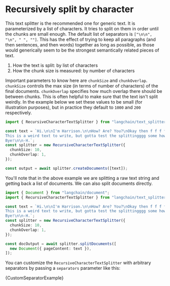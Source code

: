 # Recursively split by character

This text splitter is the recommended one for generic text. It is parameterized by a list of characters. It tries to split on them in order until the chunks are small enough. The default list of separators is `["\n\n", "\n", " ", ""]`. This has the effect of trying to keep all paragraphs (and then sentences, and then words) together as long as possible, as those would generically seem to be the strongest semantically related pieces of text.

1. How the text is split: by list of characters
2. How the chunk size is measured: by number of characters

Important parameters to know here are `chunkSize` and `chunkOverlap`. `chunkSize` controls the max size (in terms of number of characters) of the final documents. `chunkOverlap` specifies how much overlap there should be between chunks. This is often helpful to make sure that the text isn't split weirdly. In the example below we set these values to be small (for illustration purposes), but in practice they default to `1000` and `200` respectively.

```typescript
import { RecursiveCharacterTextSplitter } from "langchain/text_splitter";

const text = `Hi.\n\nI'm Harrison.\n\nHow? Are? You?\nOkay then f f f f.
This is a weird text to write, but gotta test the splittingggg some how.\n\n
Bye!\n\n-H.`;
const splitter = new RecursiveCharacterTextSplitter({
  chunkSize: 10,
  chunkOverlap: 1,
});

const output = await splitter.createDocuments([text]);
```

You'll note that in the above example we are splitting a raw text string and getting back a list of documents. We can also split documents directly.

```typescript
import { Document } from "langchain/document";
import { RecursiveCharacterTextSplitter } from "langchain/text_splitter";

const text = `Hi.\n\nI'm Harrison.\n\nHow? Are? You?\nOkay then f f f f.
This is a weird text to write, but gotta test the splittingggg some how.\n\n
Bye!\n\n-H.`;
const splitter = new RecursiveCharacterTextSplitter({
  chunkSize: 10,
  chunkOverlap: 1,
});

const docOutput = await splitter.splitDocuments([
  new Document({ pageContent: text }),
]);
```

You can customize the `RecursiveCharacterTextSplitter` with arbitrary separators by passing a `separators` parameter like this:


<CodeBlock language="typescript">{CustomSeparatorExample}</CodeBlock>
